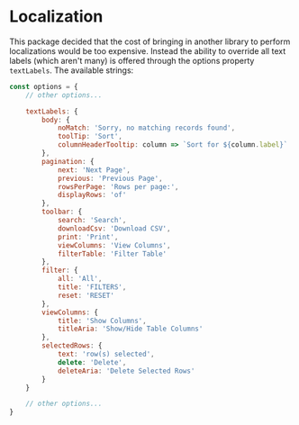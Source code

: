 # Localization

This package decided that the cost of bringing in another library to perform localizations would be too expensive. Instead the ability to override all text labels (which aren't many) is offered through the options property `textLabels`. The available strings:

```js
const options = {
    // other options...

    textLabels: {
        body: {
            noMatch: 'Sorry, no matching records found',
            toolTip: 'Sort',
            columnHeaderTooltip: column => `Sort for ${column.label}`
        },
        pagination: {
            next: 'Next Page',
            previous: 'Previous Page',
            rowsPerPage: 'Rows per page:',
            displayRows: 'of'
        },
        toolbar: {
            search: 'Search',
            downloadCsv: 'Download CSV',
            print: 'Print',
            viewColumns: 'View Columns',
            filterTable: 'Filter Table'
        },
        filter: {
            all: 'All',
            title: 'FILTERS',
            reset: 'RESET'
        },
        viewColumns: {
            title: 'Show Columns',
            titleAria: 'Show/Hide Table Columns'
        },
        selectedRows: {
            text: 'row(s) selected',
            delete: 'Delete',
            deleteAria: 'Delete Selected Rows'
        }
    }

    // other options...
}
```
